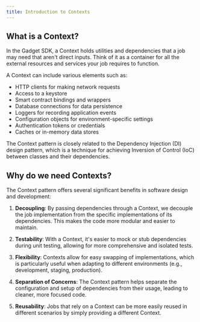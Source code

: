 ```yaml
---
title: Introduction to Contexts
---
```


## What is a Context?

In the Gadget SDK, a Context holds utilities and dependencies that a job may need that aren't direct inputs. Think of it as a container for all the external resources and services your job requires to function.

A Context can include various elements such as:

- HTTP clients for making network requests
- Access to a keystore
- Smart contract bindings and wrappers
- Database connections for data persistence
- Loggers for recording application events
- Configuration objects for environment-specific settings
- Authentication tokens or credentials
- Caches or in-memory data stores

The Context pattern is closely related to the Dependency Injection (DI) design pattern, which is a technique for achieving Inversion of Control (IoC) between classes and their dependencies.

## Why do we need Contexts?

The Context pattern offers several significant benefits in software design and development:

1. **Decoupling**: By passing dependencies through a Context, we decouple the job implementation from the specific implementations of its dependencies. This makes the code more modular and easier to maintain.

2. **Testability**: With a Context, it's easier to mock or stub dependencies during unit testing, allowing for more comprehensive and isolated tests.

3. **Flexibility**: Contexts allow for easy swapping of implementations, which is particularly useful when adapting to different environments (e.g., development, staging, production).

4. **Separation of Concerns**: The Context pattern helps separate the configuration and setup of dependencies from their usage, leading to cleaner, more focused code.

5. **Reusability**: Jobs that rely on a Context can be more easily reused in different scenarios by simply providing a different Context.
